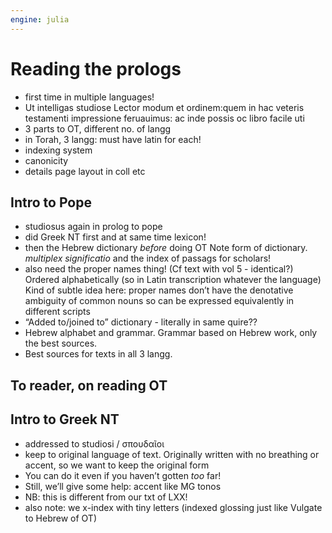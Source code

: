 ```yaml
---
engine: julia
---
```


# Reading the prologs

- first time in multiple languages!
- Ut intelligas studiose Lector modum et ordinem:quem in hac veteris testamenti impressione feruauimus: ac inde possis oc libro facile uti
- 3 parts to OT, different no. of langg
- in Torah, 3 langg: must have latin for each!
- indexing system
- canonicity
- details page layout in coll etc

## Intro to Pope

- studiosus again in prolog to pope
- did Greek NT first and at same time lexicon!
- then the Hebrew dictionary *before* doing OT
Note form of dictionary. *multiplex significatio* and the index of passags for scholars!
- also need the proper names thing! (Cf text with vol 5 - identical?) Ordered alphabetically (so in Latin transcription whatever the language)
Kind of subtle idea here: proper names don't have the denotative ambiguity of common nouns so can be expressed equivalently in different scripts
- "Added to/joined to" dictionary - literally in same quire??
- Hebrew alphabet and grammar. Grammar based on Hebrew work, only the best sources.
- Best sources for texts in all 3 langg.

## To reader, on reading OT



## Intro to Greek NT

- addressed to studiosi / σπουδαῖοι
- keep to original language of text. Originally written with no breathing or accent, so we want to keep the original form
- You can do it even if you haven't gotten *too* far!
- Still, we'll give some help: accent like MG tonos 
- NB:  this is different from our txt of LXX!
- also note: we x-index with tiny letters (indexed glossing just like Vulgate to Hebrew of OT)


